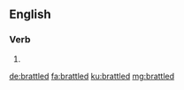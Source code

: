 ==English==

===Verb===
{{head|en|verb form}}

# {{en-past of|brattle}}

[[de:brattled]]
[[fa:brattled]]
[[ku:brattled]]
[[mg:brattled]]